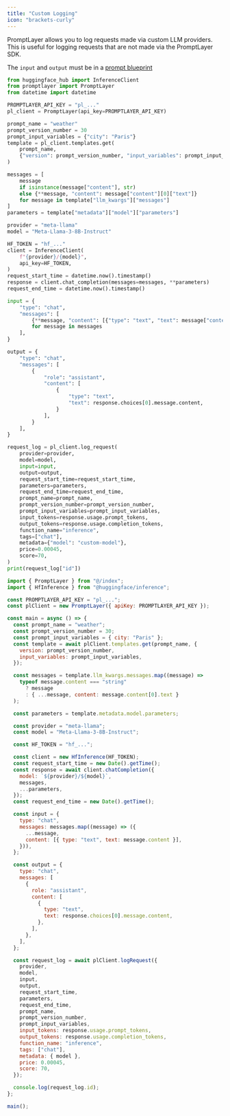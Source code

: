 ```yaml
---
title: "Custom Logging"
icon: "brackets-curly"
---
```


PromptLayer allows you to log requests made via custom LLM providers. This is useful for logging requests that are not made via the PromptLayer SDK.

The `input` and `output` must be in a [prompt blueprint](/running-requests/prompt-blueprints)
<CodeGroup>
```python Python
from huggingface_hub import InferenceClient
from promptlayer import PromptLayer
from datetime import datetime

PROMPTLAYER_API_KEY = "pl_..."
pl_client = PromptLayer(api_key=PROMPTLAYER_API_KEY)

prompt_name = "weather"
prompt_version_number = 30
prompt_input_variables = {"city": "Paris"}
template = pl_client.templates.get(
    prompt_name,
    {"version": prompt_version_number, "input_variables": prompt_input_variables},
)

messages = [
    message
    if isinstance(message["content"], str)
    else {**message, "content": message["content"][0]["text"]}
    for message in template["llm_kwargs"]["messages"]
]
parameters = template["metadata"]["model"]["parameters"]

provider = "meta-llama"
model = "Meta-Llama-3-8B-Instruct"

HF_TOKEN = "hf_..."
client = InferenceClient(
    f"{provider}/{model}",
    api_key=HF_TOKEN,
)
request_start_time = datetime.now().timestamp()
response = client.chat_completion(messages=messages, **parameters)
request_end_time = datetime.now().timestamp()

input = {
    "type": "chat",
    "messages": [
        {**message, "content": [{"type": "text", "text": message["content"]}]}
        for message in messages
    ],
}

output = {
    "type": "chat",
    "messages": [
        {
            "role": "assistant",
            "content": [
                {
                    "type": "text",
                    "text": response.choices[0].message.content,
                }
            ],
        }
    ],
}

request_log = pl_client.log_request(
    provider=provider,
    model=model,
    input=input,
    output=output,
    request_start_time=request_start_time,
    parameters=parameters,
    request_end_time=request_end_time,
    prompt_name=prompt_name,
    prompt_version_number=prompt_version_number,
    prompt_input_variables=prompt_input_variables,
    input_tokens=response.usage.prompt_tokens,
    output_tokens=response.usage.completion_tokens,
    function_name="inference",
    tags=["chat"],
    metadata={"model": "custom-model"},
    price=0.00045,
    score=70,
)
print(request_log["id"])
```

```javascript JavaScript
import { PromptLayer } from "@/index";
import { HfInference } from "@huggingface/inference";

const PROMPTLAYER_API_KEY = "pl_...";
const plClient = new PromptLayer({ apiKey: PROMPTLAYER_API_KEY });

const main = async () => {
  const prompt_name = "weather";
  const prompt_version_number = 30;
  const prompt_input_variables = { city: "Paris" };
  const template = await plClient.templates.get(prompt_name, {
    version: prompt_version_number,
    input_variables: prompt_input_variables,
  });

  const messages = template.llm_kwargs.messages.map((message) =>
    typeof message.content === "string"
      ? message
      : { ...message, content: message.content[0].text }
  );

  const parameters = template.metadata.model.parameters;

  const provider = "meta-llama";
  const model = "Meta-Llama-3-8B-Instruct";

  const HF_TOKEN = "hf_...";

  const client = new HfInference(HF_TOKEN);
  const request_start_time = new Date().getTime();
  const response = await client.chatCompletion({
    model: `${provider}/${model}`,
    messages,
    ...parameters,
  });
  const request_end_time = new Date().getTime();

  const input = {
    type: "chat",
    messages: messages.map((message) => ({
      ...message,
      content: [{ type: "text", text: message.content }],
    })),
  };

  const output = {
    type: "chat",
    messages: [
      {
        role: "assistant",
        content: [
          {
            type: "text",
            text: response.choices[0].message.content,
          },
        ],
      },
    ],
  };

  const request_log = await plClient.logRequest({
    provider,
    model,
    input,
    output,
    request_start_time,
    parameters,
    request_end_time,
    prompt_name,
    prompt_version_number,
    prompt_input_variables,
    input_tokens: response.usage.prompt_tokens,
    output_tokens: response.usage.completion_tokens,
    function_name: "inference",
    tags: ["chat"],
    metadata: { model },
    price: 0.00045,
    score: 70,
  });

  console.log(request_log.id);
};

main();
```
</CodeGroup>